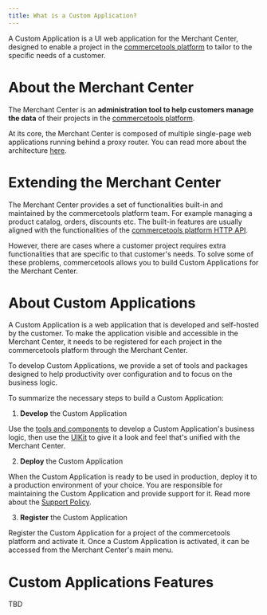 ```yaml
---
title: What is a Custom Application?
---
```


<Subtitle>

A Custom Application is a UI web application for the Merchant Center, designed to enable a project in the [commercetools platform](https://commercetools.com/) to tailor to the specific needs of a customer.

</Subtitle>

# About the Merchant Center

The Merchant Center is an **administration tool to help customers manage the data** of their projects in the [commercetools platform](https://commercetools.com/).

At its core, the Merchant Center is composed of multiple single-page web applications running behind a proxy router. You can read more about the architecture [here](/main-concepts/architecture).

# Extending the Merchant Center

The Merchant Center provides a set of functionalities built-in and maintained by the commercetools platform team. For example managing a product catalog, orders, discounts etc.
The built-in features are usually aligned with the functionalities of the [commercetools platform HTTP API](https://docs.commercetools.com/api).

However, there are cases where a customer project requires extra functionalities that are specific to that customer's needs.
To solve some of these problems, commercetools allows you to build Custom Applications for the Merchant Center.

# About Custom Applications

A Custom Application is a web application that is developed and self-hosted by the customer. To make the application visible and accessible in the Merchant Center, it needs to be registered for each project in the commercetools platform through the Merchant Center.

To develop Custom Applications, we provide a set of tools and packages designed to help productivity over configuration and to focus on the business logic.

To summarize the necessary steps to build a Custom Application:

1. **Develop** the Custom Application

  Use the [tools and components](/getting-started/tooling) to develop a Custom Application's business logic, then use the [UIKit](https://github.com/commercetools/ui-kit) to give it a look and feel that's unified with the Merchant Center.

2. **Deploy** the Custom Application

  When the Custom Application is ready to be used in production, deploy it to a production environment of your choice. You are responsible for maintaining the Custom Application and provide support for it. Read more about the [Support Policy](/support-policy).

3. **Register** the Custom Application

  Register the Custom Application for a project of the commercetools platform and activate it. Once a Custom Application is activated, it can be accessed from the Merchant Center's main menu.

# Custom Applications Features

TBD
